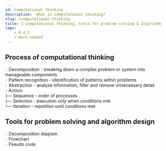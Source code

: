 ```yaml
---
id: Computational thinking
description:  What is computational thinking?  
slug: /computational-thinking
title: 🧠 Computational thinking, tools for problem solving & algorithm design
tags:
    - R 4.2
    - Work needed
---
```


## Process of computational thinking
`-` Decomposition - breaking down a complex problem or system into manageable components <br />
`-` Pattern recognition - identification of patterns within problems <br />
`-` Abstraction - analyse information, filter and remove unnecessary detail <br />
`-` Action: <br />
`├──` Sequence - order of processes <br />
`├──` Selection - execution only when conditions met <br />
`└──` Iteration - repetition until conditions met <br />

## Tools for problem solving and algorithm design

`-` Decomposition diagram <br />
`-` Flowchart <br />
`-` Pseudo code <br />

